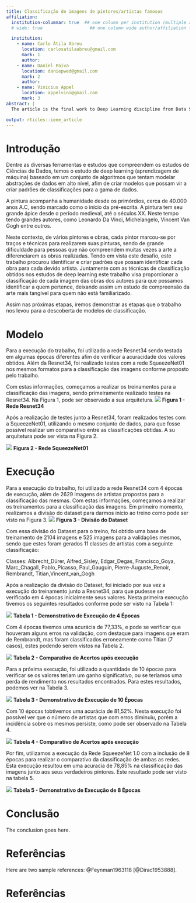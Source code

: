 ---
title: Classificação de imagens de pintores/artistas famosos
affiliation:
  institution-columnar: true  ## one column per institution (multiple autors eventually)
  # wide: true                  ## one column wide author/affiliation fields

  institution:
    - name: Carlo Átila Abreu
      location: carlosatilaabreu@gmail.com
      mark: 1
      author:
    - name: Daniel Paiva
      location: daniepwed@gmail.com
      mark: 2
      author:
    - name: Vinicius Appel
      location: appelvini@gmail.com
      mark: 3
abstract: |
  The article is the final work to Deep Learning discipline from Data Science Specialization Course. The article shows algorithms that uses Neural Networks specifics to computer vision to classify an image dataset. An image dataset with paints of renamed painters such as: Albrecht_Dürer, Alfred_Sisley, Edgar_Degas, Francisco_Goya, Marc_Chagall, Pablo_Picasso, Paul_Gauguin, Pierre-Auguste_Renoir, Rembrandt, Titian,Vincent_van_Gogh is used. The main objective is to identify the painter based on an given image.

output: rticles::ieee_article
---

**Introdução**
=============
Dentre as diversas ferramentas e estudos que compreendem os estudos de Ciências de Dados, temos o estudo de deep learning (aprendizagem de máquina) baseado em um conjunto de algoritmos que tentam modelar abstrações de dados em alto nível, afim de criar modelos que possam vir a criar padrões de classificações para a gama de dados.


A pintura acompanha a humanidade desde os primórdios, cerca de 40.000 anos A.C, sendo marcado como o início da pré-escrita. A pintura tem seu grande ápice desde o período medieval, até o séculos XX. Neste tempo tendo grandes autores, como Leonardo Da Vinci, Michelangelo, Vincent Van Gogh entre outros.


Neste contexto, de vários pintores e obras, cada pintor marcou-se por traços e técnicas para realizarem suas pinturas, sendo de grande dificuldade para pessoas que não compreendem muitas vezes a arte a diferenciarem as obras realizadas. Tendo em vista este desafio, este trabalho procurou identificar e criar padrões que possam identificar cada obra para cada devido artista. Juntamente com as técnicas de classificação obtidos nos estudos de deep learning este trabalho visa proporcionar a classificação de cada imagem das obras dos autores para que possamos identificar a quem pertence, deixando assim um estudo de compreensão da arte mais tangível para quem não está familiarizado.


Assim nas próximas etapas, iremos demonstrar as etapas que o trabalho nos levou para a descoberta de modelos de classificação.

**Modelo**
================
Para a execução do trabalho, foi utilizado a rede Resnet34 sendo testada em algumas épocas diferentes afim de verificar a acuracidade dos valores obtidos. Além da Resnet34, foi realizado testes com a rede SqueezeNet01 nos mesmos formatos para a classificação das imagens conforme proposto pelo trabalho. 

Com estas informações, começamos a realizar os treinamentos para a classificação das imagens, sendo primeiramente realizado testes na Resnet34. Na Figura 1, pode ser observado a sua arquitetura.
![](Resnet34.png)
**Figura 1 - Rede Resnet34**

Após a realização de testes junto a Resnet34, foram realizados testes com a SqueezeNet01, utilizando o mesmo conjunto de dados, para que fosse possível realizar um comparativo entre as classificações obtidas. A su arquitetura pode ser vista na Figura 2.

![](SqueezeNet1.png)
**Figura 2 - Rede SqueezeNet01**



**Execução**
============
Para a execução do trabalho, foi utilizado a rede Resnet34 com 4 épocas de execução, além de 2629 imagens de artistas propostos para a classificação das mesmas. 
Com estas informações, começamos a realizar os treinamentos para a classificação das imagens. Em primeiro momento, realizamos a divisão do dataset para darmos início ao treino como pode ser visto na Figura 3.
![](DivDataSet.png)
**Figura 3 - Divisão do Dataset**


Com essa divisão do Dataset para o treino, foi obtido uma base de treinamento de 2104 imagens
e 525 imagens para a validações mesmos, sendo que estes foram gerados 11 classes de artistas com a seguinte classificação:


Classes: Albrecht_Dürer, Alfred_Sisley, Edgar_Degas, Francisco_Goya, Marc_Chagall, Pablo_Picasso, Paul_Gauguin, Pierre-Auguste_Renoir, Rembrandt, Titian,Vincent_van_Gogh


Após a realização da divisão do Dataset, foi iniciado por sua vez a execução do treinamento junto a Resnet34, para que pudesse ser verificado em 4 épocas inicialmente seus valores. Nesta primeira execução tivemos os seguintes resultados conforme pode ser visto na Tabela 1:

![](Epoca4.png)
**Tabela 1 - Demonstrativo de Execução de 4 Épocas**

Com 4 épocas tivemos uma acurácia de 77,33%, e pode se verificar que houveram alguns erros na validação, com destaque para imagens que eram de Rembrandt, mas foram classificados erroneamente como Titian (7 casos), estes podendo serem vistos na Tabela 2.

![](Erros1.png)
**Tabela 2 - Comparativo de Acertos após execução**

Para a próxima execução, foi utilizado a quantidade de 10 épocas para verificar se os valores teriam um ganho significativo, ou se teríamos uma perda de rendimento nos resultados encontrados. Para estes resultados, podemos ver na Tabela 3.

![](Epoca10.png)
**Tabela 3 - Demonstrativo de Execução de 10 Épocas**

Com 10 épocas tobtivemos uma acurácia de 81,52%. Nesta execução foi possível ver que o número de artistas que com erros diminuiu, porém a incidência sobre os mesmos persiste, como pode ser observado na Tabela 4.

![](Erros2.png)
**Tabela 4 - Comparativo de Acertos após execução**

Por fim, utilizamos a execução da Rede SqueezeNet 1.0 com a inclusão de 8 épocas para realizar o comparativo da classificação de ambas as redes. Esta execução resultou em uma acuracia de 78,85% na classificação das imagens junto aos seus verdadeiros pintores. Este resultado pode ser visto na tabela 5.

![](Epoca8.png)
**Tabela 5 - Demonstrativo de Execução de 8 Épocas**

Conclusão
============
The conclusion goes here.



Referências
===================

Here are two sample references: @Feynman1963118 [@Dirac1953888].

\newpage
Referências {#references .numbered}
==========
